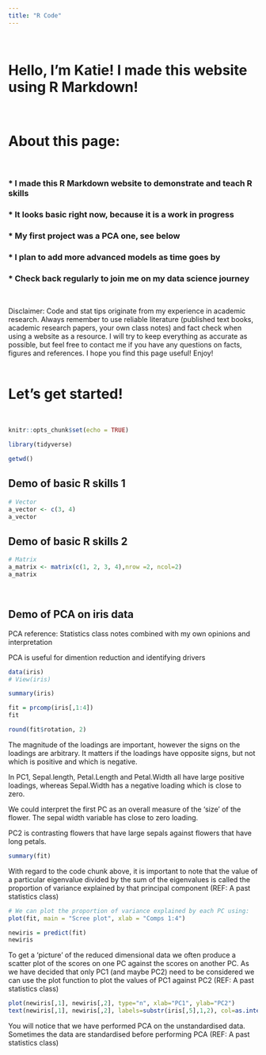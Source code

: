 ```yaml
---
title: "R Code"
---
```

<br>

# Hello, I'm Katie! I made this website using R Markdown!
<br>

# About this page:
<br>

### * I made this R Markdown website to demonstrate and teach R skills
### * It looks basic right now, because it is a work in progress
### * My first project was a PCA one, see below
### * I plan to add more advanced models as time goes by
### * Check back regularly to join me on my data science journey
<br>

Disclaimer: Code and stat tips originate from my experience in academic research. Always remember to use reliable literature (published text books, academic research papers, your own class notes) and fact check when using a website as a resource. I will try to keep everything as accurate as possible, but feel free to contact me if you have any questions on facts, figures and references. I hope you find this page useful! Enjoy!
<br>
<br>

# Let's get started!
<br>

```r
knitr::opts_chunk$set(echo = TRUE)
```

```r
library(tidyverse)
```

```r
getwd()
```

## Demo of basic R skills 1
```r
# Vector
a_vector <- c(3, 4)
a_vector
```

## Demo of basic R skills 2
```r
# Matrix
a_matrix <- matrix(c(1, 2, 3, 4),nrow =2, ncol=2)
a_matrix
```
<br>

## Demo of PCA on iris data

PCA reference: Statistics class notes combined with my own opinions and interpretation
<br>

PCA is useful for dimention reduction and identifying drivers
<br>

```r
data(iris)
# View(iris)
```

```r
summary(iris)
```

```r
fit = prcomp(iris[,1:4])
fit
```

```r
round(fit$rotation, 2)
```
The magnitude of the loadings are important, however the signs on the loadings are arbitrary. It matters if the loadings have opposite signs, but not which is positive and which is negative.
<br>

In PC1, Sepal.length, Petal.Length and Petal.Width all have large positive loadings, whereas Sepal.Width has a negative loading which is close to zero.
<br>

We could interpret the first PC as an overall measure of the ‘size’ of the flower. The sepal width variable has close to zero loading.
<br>

PC2 is contrasting flowers that have large sepals against flowers that have long petals.
<br>

```r
summary(fit)
```

With regard to the code chunk above, it is important to note that the value of a particular eigenvalue divided by the sum of the eigenvalues is called the proportion of variance 
explained by that principal component (REF: A past statistics class) 

```r
# We can plot the proportion of variance explained by each PC using:
plot(fit, main = "Scree plot", xlab = "Comps 1:4")
```

```r
newiris = predict(fit)
newiris
```

To get a ‘picture’ of the reduced dimensional data we often produce a scatter plot of the scores on one PC against the scores on another PC. As we have decided that only PC1 (and maybe PC2) need to be considered we can use the plot function to plot the values of PC1 against PC2 (REF: A past statistics class) 

```r
plot(newiris[,1], newiris[,2], type="n", xlab="PC1", ylab="PC2")
text(newiris[,1], newiris[,2], labels=substr(iris[,5],1,2), col=as.integer(iris[,5]))
```

You will notice that we have performed PCA on the unstandardised data. Sometimes the data are standardised before performing PCA (REF: A past statistics class) 

